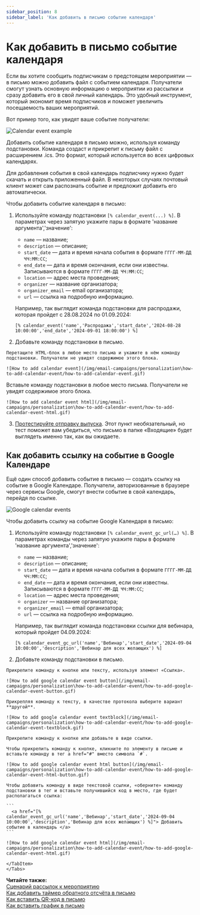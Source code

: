 ```yaml
---
sidebar_position: 8
sidebar_label: 'Как добавить в письмо событие календаря'
---
```



# Как добавить в письмо событие календаря

Если вы хотите сообщить подписчикам о предстоящем мероприятии — в письмо можно добавить файл с событием календаря. Получатели смогут узнать основную информацию о мероприятии из рассылки и сразу добавить его в свой личный календарь. Это удобный инструмент, который экономит время подписчиков и поможет увеличить посещаемость ваших мероприятий.

Вот пример того, как увидят ваше событие получатели:

![Calendar event example](/img/email-campaigns/personalization\how-to-add-calendar-event/calendar-event-example.png)

Добавить событие календаря в письмо можно, используя команду подстановки. Команда создаст и прикрепит к письму файл с расширением .ics. Это формат, который используется во всех цифровых календарях.

Для добавления события в свой календарь подписчику нужно будет скачать и открыть приложенный файл. В некоторых случаях почтовый клиент может сам распознать событие и предложит добавить его автоматически.

Чтобы добавить событие календаря в письмо:

1. Используйте команду подстановки `[% calendar_event(...) %]`. В параметрах через запятую укажите пары в формате 'название аргумента','значение':

   - `name` — название;
   - `description` — описание;
   - `start_date` — дата и время начала события в формате `ГГГГ-ММ-ДД ЧЧ:ММ:СС`;
   - `end_date` — дата и время окончания, если они известны. Записываются в формате `ГГГГ-ММ-ДД ЧЧ:ММ:СС`;
   - `location` — адрес места проведения;
   - `organizer` — название организатора;
   - `organizer_email` — email организатора;
   - `url` — ссылка на подробную информацию.

   Например, так выглядит команда подстановки для распродажи, которая пройдет с 28.08.2024 по 01.09.2024:

   ```
   [% calendar_event('name','Распродажа','start_date','2024-08-28 10:00:00','end_date','2024-09-01 18:00:00') %]
   ```

2. Добавьте команду подстановки в письмо.

  <Tabs>
  <TabItem value="key1" label="В блочном редакторе" default>

    Перетащите HTML-блок в любое место письма и укажите в нём команду подстановки. Получатели не увидят содержимое этого блока.

    ![How to add calendar event](/img/email-campaigns/personalization\how-to-add-calendar-event/how-to-add-calendar-event.gif)

  </TabItem>
  <TabItem value="key2" label="В HTML-редакторе" default>
    Вставьте команду подстановки в любое место письма. Получатели не увидят содержимое этого блока.

    ![How to add calendar event html](/img/email-campaigns/personalization\how-to-add-calendar-event/how-to-add-calendar-event-html.gif)

  </TabItem>
  </Tabs>

3. [Протестируйте отправку выпуска](https://docs.sendsay.ru/email-campaigns/create-your-campaign/how-to-send-email-campaign/#4-отправьте-себе-тестовую-копию). Этот пункт необязательный, но тест поможет вам убедиться, что письмо в папке «Входящие» будет выглядеть именно так, как вы ожидаете.

## Как добавить ссылку на событие в Google Календаре

Ещё один способ добавить событие в письмо — создать ссылку на событие в Google Календаре. Получатели, авторизованные в браузере через сервисы Google, смогут внести событие в свой календарь, перейдя по ссылке.

![Google calendar events](/img/email-campaigns/personalization\how-to-add-calendar-event/google-calendar-events.gif)

Чтобы добавить ссылку на событие Google Календаря в письмо:

1. Используйте команду подстановки `[% calendar_event_gc_url(…) %]`. В параметрах команды через запятую укажите пары в формате 'название аргумента','значение':

   - `name` — название;
   - `description` — описание;
   - `start_date` — дата и время начала события в формате `ГГГГ-ММ-ДД ЧЧ:ММ:СС`;
   - `end_date` — дата и время окончания, если они известны. Записываются в формате `ГГГГ-ММ-ДД ЧЧ:ММ:СС`;
   - `location` — адрес места проведения;
   - `organizer` — название организатора;
   - `organizer_email` — email организатора;
   - `url` — ссылка на подробную информацию.

   Например, так выглядит команда подстановки ссылки для вебинара, который пройдет 04.09.2024:

   ```
   [% calendar_event_gc_url('name','Вебинар','start_date','2024-09-04 10:00:00','description','Вебинар для всех желающих') %]
   ```

2. Добавьте команду подстановки в письмо.

  <Tabs>
  <TabItem value="key1" label="В блочном редакторе" default>

    Прикрепите команду к кнопке или тексту, используя элемент «Ссылка».

    ![How to add google calendar event button](/img/email-campaigns/personalization\how-to-add-calendar-event/how-to-add-google-calendar-event-button.gif)

    Прикрепляя команду к тексту, в качестве протокола выберите вариант **другой**.

    ![How to add google calendar event textblock](/img/email-campaigns/personalization\how-to-add-calendar-event/how-to-add-google-calendar-event-textblock.gif)

  </TabItem>

  <TabItem value="key2" label="В HTML-редакторе" default>

    Прикрепите команду к кнопке или добавьте в виде ссылки.

    Чтобы прикрепить команду к кнопке, кликните по элементу в письме и вставьте команду в тег a href="#" вместо символа `#`.

    ![How to add google calendar event html button](/img/email-campaigns/personalization\how-to-add-calendar-event/how-to-add-google-calendar-event-html-button.gif)

    Чтобы добавить команду в виде текстовой ссылки, «оберните» команду подстановки в тег и вставьте получившийся код в место, где будет располагаться ссылка:

    ```
      <a href="[% calendar_event_gc_url('name','Вебинар','start_date','2024-09-04 10:00:00','description','Вебинар для всех желающих') %]"> Добавить событие в календарь </a>
    ```

    ![How to add google calendar event html](/img/email-campaigns/personalization\how-to-add-calendar-event/how-to-add-google-calendar-event-html.gif)

    </TabItem>
    </Tabs>

**Читайте также:**<br/>
[Сценарий рассылок к мероприятию](https://docs.sendsay.ru/automations/automation-with-workflows/workflow-for-event/)<br/>
[Как добавить таймер обратного отсчёта в письмо](https://docs.sendsay.ru/email-campaigns/create-your-campaign/countdown-timer/)<br/>
[Как вставить QR-код в письмо](https://docs.sendsay.ru/email-campaigns/personalization/how-to-add-qr-code/)<br/>
[Как вставить график в письмо](https://docs.sendsay.ru/email-campaigns/personalization/how-to-add-graph/)<br/>
